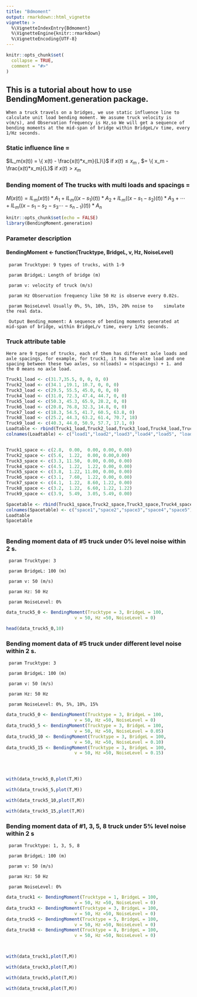 ```yaml
---
title: "Bdmoment"
output: rmarkdown::html_vignette
vignette: >
  %\VignetteIndexEntry{Bdmoment}
  %\VignetteEngine{knitr::rmarkdown}
  %\VignetteEncoding{UTF-8}
---
```


```r
knitr::opts_chunk$set(
  collapse = TRUE,
  comment = "#>"
)
```

##   This is a tutorial about how to use BendingMoment.generation package.

    When a truck travels on a bridges, we use static influence line to calculate unit load bending moment. We assume truck velocity is v(m/s), and Observation frequency is Hz,so We will get a sequence of bending moments at the mid-span of bridge within BridgeL/v time, every 1/Hz seconds.

### Static influence line = 

$IL_m(x(t)) = \{ x(t) - \frac{x(t)*x_m}{L}\}$ if  $x(t) \leq x_m$  ,   $= \{ x_m - \frac{x(t)*x_m}{L}$ if  $x(t) > x_m$

### Bending moment of The trucks with multi loads and spacings =

$M(x(t)) = IL_m(x(t))*A_1 + IL_m((x-s_1)(t))*A_2 + IL_m((x-s_1-s_2)(t))*A_3 + \cdots + IL_m((x-s_1 -s_2-s_3 \cdots -s_{n-1})(t))*A_n$

```r
knitr::opts_chunk$set(echo = FALSE)
library(BendingMoment.generation)


```

### Parameter description

#### BendingMoment <- function(Trucktype, BridgeL, v, Hz, NoiseLevel)

     param Trucktype: 9 types of trucks, with 1-9

     param BridgeL: Length of bridge (m)

     param v: velocity of truck (m/s)

     param Hz Observation frequency like 50 Hz is observe every 0.02s.

     param NoiseLevel Usually 0%, 5%, 10%, 15%, 20% noise to    simulate the real data.

     Output Bending_moment: A sequence of bending moments generated at mid-span of bridge, within BridgeL/v time, every 1/Hz seconds. 



### Truck attribute table


    Here are 9 types of trucks, each of them has different axle loads and axle spacings, for example, for truck1, it has two alxe load and one spacing between these two axles, so n(loads) = n(spacings) + 1. and the 0 means no axle load.


```r
Truck1_load <- c(31.7,35.5, 0, 0, 0, 0)
Truck2_load <- c(34.1 ,19.1, 10.7, 0, 0, 0)
Truck3_load <- c(29.5, 55.5, 45.0, 0, 0, 0)
Truck4_load <- c(31.0, 72.3, 47.4, 44.7, 0, 0)
Truck5_load <- c(50.3, 45.3, 65.9, 28.2, 0, 0)
Truck6_load <- c(20.8, 76.8, 32.3, 14.8, 0, 0)
Truck7_load <- c(18.3, 54.5, 41.7, 60.5, 63.8, 0)
Truck8_load <- c(25.2, 44.3, 63.2, 61.4, 70.7, 18)
Truck9_load <- c(40.3, 44.0, 50.9, 57.7, 17.1, 0)
Loadtable <- rbind(Truck1_load,Truck2_load,Truck3_load,Truck4_load,Truck5_load,Truck6_load,Truck7_load,Truck8_load,Truck9_load)
colnames(Loadtable) <- c("load1","load2","load3","load4","load5", "load6")


Truck1_space <- c(2.8,  0.00,  0.00, 0.00, 0.00)
Truck2_space <- c(5.6,  1.22,  0.00, 0.00,0.00)
Truck3_space <- c(3.3, 11.50,  0.00, 0.00, 0.00)
Truck4_space <- c(4.5,  1.22,  1.22, 0.00, 0.00)
Truck5_space <- c(3.8,  1.22, 11.00, 0.00, 0.00)
Truck6_space <- c(3.1,  7.60,  1.22, 0.00, 0.00)
Truck7_space <- c(4.1,  1.22,  8.60, 1.22, 0.00)
Truck8_space <- c(3.2,  1.22,  6.60, 1.22, 1.22)
Truck9_space <- c(3.9,  5.49,  3.05, 5.49, 0.00)

Spacetable <- rbind(Truck1_space,Truck2_space,Truck3_space,Truck4_space,Truck5_space,Truck6_space,Truck7_space,Truck8_space,Truck9_space)
colnames(Spacetable) <- c("space1","space2","space3","space4","space5")
Loadtable
Spacetable
  

```



### Bending moment data of #5 truck under 0% level noise within 2 s.

     param Trucktype: 3

     param BridgeL: 100 (m)

     param v: 50 (m/s)

     param Hz: 50 Hz

     param NoiseLevel: 0% 




```r
data_truck5_0 <- BendingMoment(Trucktype = 3, BridgeL = 100, 
                          v = 50, Hz =50, NoiseLevel = 0)

head(data_truck5_0,10)
```

### Bending moment data of #5 truck under different level noise within 2 s.

     param Trucktype: 3

     param BridgeL: 100 (m)

     param v: 50 (m/s)

     param Hz: 50 Hz

     param NoiseLevel: 0%, 5%, 10%, 15% 


```r

data_truck5_0 <- BendingMoment(Trucktype = 3, BridgeL = 100, 
                          v = 50, Hz =50, NoiseLevel = 0)
data_truck5_5 <- BendingMoment(Trucktype = 3, BridgeL = 100, 
                          v = 50, Hz =50, NoiseLevel = 0.05)
data_truck5_10 <- BendingMoment(Trucktype = 3, BridgeL = 100, 
                          v = 50, Hz =50, NoiseLevel = 0.10)
data_truck5_15 <- BendingMoment(Trucktype = 3, BridgeL = 100, 
                          v = 50, Hz =50, NoiseLevel = 0.15)




with(data_truck5_0,plot(T,M))

with(data_truck5_5,plot(T,M))

with(data_truck5_10,plot(T,M))

with(data_truck5_15,plot(T,M))

```

### Bending moment data of #1, 3, 5, 8 truck under 5% level noise within 2 s

     param Trucktype: 1, 3, 5, 8

     param BridgeL: 100 (m)

     param v: 50 (m/s)

     param Hz: 50 Hz

     param NoiseLevel: 0% 


```r

data_truck1 <- BendingMoment(Trucktype = 1, BridgeL = 100, 
                          v = 50, Hz =50, NoiseLevel = 0)
data_truck3 <- BendingMoment(Trucktype = 3, BridgeL = 100, 
                          v = 50, Hz =50, NoiseLevel = 0)
data_truck5 <- BendingMoment(Trucktype = 5, BridgeL = 100, 
                          v = 50, Hz =50, NoiseLevel = 0)
data_truck8 <- BendingMoment(Trucktype = 8, BridgeL = 100, 
                          v = 50, Hz =50, NoiseLevel = 0)



with(data_truck1,plot(T,M))

with(data_truck3,plot(T,M))

with(data_truck5,plot(T,M))

with(data_truck8,plot(T,M))

```






